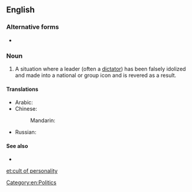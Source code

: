 ==English==

===Alternative forms===
* {{l|en|personality cult}}

===Noun===
{{en-noun|head=[[cult]] [[of]] [[personality]]|cults of personality}}

# A situation where a leader (often a [[dictator]]) has been falsely idolized and made into a national or group icon and is revered as a result.

====Translations====
{{trans-top}}
* Arabic: {{t-needed|ar}}
* Chinese:
*: Mandarin: {{t-needed|cmn}}
{{trans-mid}}
* Russian: {{t|ru|культ личности|m|sc=Cyrl}}
{{trans-bottom}}

====See also====
*{{pedialite}}

[[Category:en:Politics]]

[[et:cult of personality]]